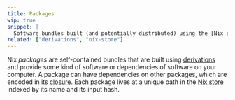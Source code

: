 ```yaml
---
title: Packages
wip: true
snippet: |
  Software bundles built (and potentially distributed) using the [Nix package manager](/concepts/nix)
related: ["derivations", "nix-store"]
---
```


Nix _packages_ are self-contained bundles that are built using [derivations] and provide some kind of software or dependencies of software on your computer.
A package can have dependencies on other packages, which are encoded in its [closure].
Each package lives at a unique path in the [Nix store](/concepts/nix-store) indexed by its name and its input hash.

[closure]: /concepts/closures
[derivations]: /concepts/derivations
